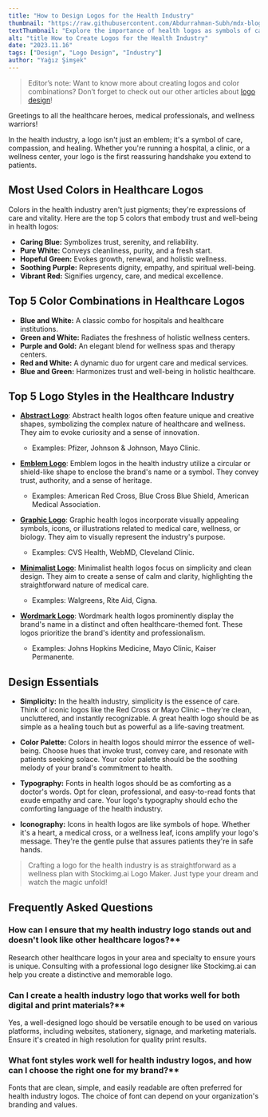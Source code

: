 ```yaml
---
title: "How to Design Logos for the Health Industry"
thumbnail: "https://raw.githubusercontent.com/Abdurrahman-Subh/mdx-blog/main/images/logo-nurse.png"
textThumbnail: "Explore the importance of health logos as symbols of care and trust. Discover top colors, combinations, and styles. Learn design essentials for impactful logos. Elevate your design with insights from leading healthcare brands."
alt: "title How to Create Logos for the Health Industry"
date: "2023.11.16"
tags: ["Design", "Logo Design", "Industry"]
author: "Yağız Şimşek"
---
```


> Editor’s note: Want to know more about creating logos and color combinations? Don’t forget to check out our other articles about [logo design](https://stockimg.ai/blog/logo-design)!

<CustomImage
  src="https://raw.githubusercontent.com/Abdurrahman-Subh/mdx-blog/main/images/title-logo-health.png"
  alt="title How to Create Logos for the Health Industry"
/>

Greetings to all the healthcare heroes, medical professionals, and wellness warriors!

In the health industry, a logo isn't just an emblem; it's a symbol of care, compassion, and healing. Whether you're running a hospital, a clinic, or a wellness center, your logo is the first reassuring handshake you extend to patients.

## Most Used Colors in Healthcare Logos

Colors in the health industry aren't just pigments; they're expressions of care and vitality. Here are the top 5 colors that embody trust and well-being in health logos:

- **Caring Blue:** Symbolizes trust, serenity, and reliability.
- **Pure White:** Conveys cleanliness, purity, and a fresh start.
- **Hopeful Green:** Evokes growth, renewal, and holistic wellness.
- **Soothing Purple:** Represents dignity, empathy, and spiritual well-being.
- **Vibrant Red:** Signifies urgency, care, and medical excellence.

## Top 5 Color Combinations in Healthcare Logos

- **Blue and White:** A classic combo for hospitals and healthcare institutions.
- **Green and White:** Radiates the freshness of holistic wellness centers.
- **Purple and Gold:** An elegant blend for wellness spas and therapy centers.
- **Red and White:** A dynamic duo for urgent care and medical services.
- **Blue and Green:** Harmonizes trust and well-being in holistic healthcare.

## Top 5 Logo Styles in the Healthcare Industry

- **[Abstract Logo](https://stockimg.ai/blog/design/how-to-design-abstract-logos)**: Abstract health logos often feature unique and creative shapes, symbolizing the complex nature of healthcare and wellness. They aim to evoke curiosity and a sense of innovation.
  - Examples: Pfizer, Johnson & Johnson, Mayo Clinic.

- **[Emblem Logo](https://stockimg.ai/blog/design/how-to-design-emblem-logos)**: Emblem logos in the health industry utilize a circular or shield-like shape to enclose the brand's name or a symbol. They convey trust, authority, and a sense of heritage.
  - Examples: American Red Cross, Blue Cross Blue Shield, American Medical Association.

- **[Graphic Logo](https://stockimg.ai/blog/design/how-to-design-graphic-logos)**: Graphic health logos incorporate visually appealing symbols, icons, or illustrations related to medical care, wellness, or biology. They aim to visually represent the industry's purpose.
  - Examples: CVS Health, WebMD, Cleveland Clinic.

- **[Minimalist Logo](https://stockimg.ai/blog/design/how-to-design-minimalist-logos)**: Minimalist health logos focus on simplicity and clean design. They aim to create a sense of calm and clarity, highlighting the straightforward nature of medical care.
  - Examples: Walgreens, Rite Aid, Cigna.

- **[Wordmark Logo](https://stockimg.ai/blog/design/how-to-design-wordmark-logos)**: Wordmark health logos prominently display the brand's name in a distinct and often healthcare-themed font. These logos prioritize the brand's identity and professionalism.
  - Examples: Johns Hopkins Medicine, Mayo Clinic, Kaiser Permanente.

## Design Essentials

- **Simplicity:** In the health industry, simplicity is the essence of care. Think of iconic logos like the Red Cross or Mayo Clinic – they're clean, uncluttered, and instantly recognizable. A great health logo should be as simple as a healing touch but as powerful as a life-saving treatment.

- **Color Palette:** Colors in health logos should mirror the essence of well-being. Choose hues that invoke trust, convey care, and resonate with patients seeking solace. Your color palette should be the soothing melody of your brand's commitment to health.

- **Typography:** Fonts in health logos should be as comforting as a doctor's words. Opt for clean, professional, and easy-to-read fonts that exude empathy and care. Your logo's typography should echo the comforting language of the health industry.

- **Iconography:** Icons in health logos are like symbols of hope. Whether it's a heart, a medical cross, or a wellness leaf, icons amplify your logo's message. They're the gentle pulse that assures patients they're in safe hands.

> Crafting a logo for the health industry is as straightforward as a wellness plan with Stockimg.ai Logo Maker. Just type your dream and watch the magic unfold!

## Frequently Asked Questions

### How can I ensure that my health industry logo stands out and doesn't look like other healthcare logos?**
Research other healthcare logos in your area and specialty to ensure yours is unique. Consulting with a professional logo designer like Stockimg.ai can help you create a distinctive and memorable logo.

### Can I create a health industry logo that works well for both digital and print materials?**
Yes, a well-designed logo should be versatile enough to be used on various platforms, including websites, stationery, signage, and marketing materials. Ensure it's created in high resolution for quality print results.

### What font styles work well for health industry logos, and how can I choose the right one for my brand?**
Fonts that are clean, simple, and easily readable are often preferred for health industry logos. The choice of font can depend on your organization's branding and values.